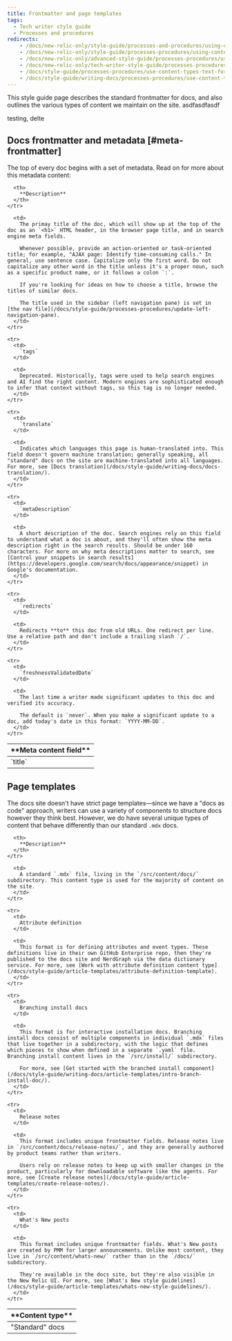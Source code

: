 ```yaml
---
title: Frontmatter and page templates
tags:
  - Tech writer style guide
  - Processes and procedures
redirects:
    - /docs/new-relic-only/style-guide/processes-and-procedures/using-content-editors
    - /docs/new-relic-only/style-guide/processes-procedures/using-content-editors
    - /docs/new-relic-only/advanced-style-guide/processes-procedures/using-content-editors
    - /docs/new-relic-only/tech-writer-style-guide/processes-procedures/using-content-editors
    - /docs/style-guide/processes-procedures/use-content-types-text-formats
    - /docs/style-guide/writing-docs/processes-procedures/use-content-types-text-formats
---
```


This style guide page describes the standard frontmatter for docs, and also outlines the various types of content we maintain on the site. asdfasdfasdf

testing, delte


## Docs frontmatter and metadata [#meta-frontmatter]

The top of every doc begins with a set of metadata. Read on for more about this metadata content:

<table>
  <thead>
    <tr>
      <th width={150}>
        **Meta content field**
      </th>

      <th>
        **Description**
      </th>
    </tr>
  </thead>

  <tbody>
    <tr>
      <td>
        `title`
      </td>

      <td>
        The primay title of the doc, which will show up at the top of the doc as an `<h1>` HTML header, in the browser page title, and in search engine meta fields.
        
        Whenever possible, provide an action-oriented or task-oriented title; for example, "AJAX page: Identify time-consuming calls." In general, use sentence case. Capitalize only the first word. Do not capitalize any other word in the title unless it's a proper noun, such as a specific product name, or it follows a colon `:`.

        If you're looking for ideas on how to choose a title, browse the titles of similar docs.

        The title used in the sidebar (left navigation pane) is set in [the nav file](/docs/style-guide/processes-procedures/update-left-navigation-pane).
      </td>
    </tr>

    <tr>
      <td>
        `tags`
      </td>

      <td>
        Deprecated. Historically, tags were used to help search engines and AI find the right content. Modern engines are sophisticated enough to infer that context without tags, so this tag is no longer needed. 
      </td>
    </tr>

    <tr>
      <td>
        `translate`
      </td>

      <td>
        Indicates which languages this page is human-translated into. This field doesn't govern machine translation; generally speaking, all "standard" docs on the site are machine-translated into all languages. For more, see [Docs translation](/docs/style-guide/writing-docs/docs-translation/).
      </td>
    </tr>

    <tr>
      <td>
        `metaDescription`
      </td>

      <td>
        A short description of the doc. Search engines rely on this field to understand what a doc is about, and they'll often show the meta description right in the search results. Should be under 160 characters. For more on why meta descriptions matter to search, see [Control your snippets in search results](https://developers.google.com/search/docs/appearance/snippet) in Google's documentation.
      </td>
    </tr>

    <tr>
      <td>
        `redirects`
      </td>

      <td>
        Redirects **to** this doc from old URLs. One redirect per line. Use a relative path and don't include a trailing slash `/`. 
      </td>
    </tr>

    <tr>
      <td>
        `freshnessValidatedDate`
      </td>

      <td>
        The last time a writer made significant updates to this doc and verified its accuracy. 
        
        The default is `never`. When you make a significant update to a doc, add today's date in this format: `YYYY-MM-DD`.
      </td>
    </tr>
  </tbody>
</table>

## Page templates

The docs site doesn't have strict page templates—since we have a "docs as code" approach, writers can use a variety of components to structure docs however they think best. However, we do have several unique types of content that behave differently than our standard `.mdx` docs. 

<table>
  <thead>
    <tr>
      <th width={150}>
        **Content type**
      </th>

      <th>
        **Description**
      </th>
    </tr>
  </thead>

  <tbody>
    <tr>
      <td>
        "Standard" docs
      </td>

      <td>
        A standard `.mdx` file, living in the `/src/content/docs/` subdirectory. This content type is used for the majority of content on the site.
      </td>
    </tr>

    <tr>
      <td>
        Attribute definition
      </td>

      <td>
        This format is for defining attributes and event types. These definitions live in their own GitHub Enterprise repo, then they're published to the docs site and NerdGraph via the data dictionary service. For more, see [Work with attribute definition content type](/docs/style-guide/article-templates/attribute-definition-template).
      </td>
    </tr>

    <tr>
      <td>
        Branching install docs
      </td>

      <td>
        This format is for interactive installation docs. Branching install docs consist of multiple components in individual `.mdx` files that live together in a subdirectory, with the logic that defines which pieces to show when defined in a separate `.yaml` file. Branching install content lives in the `/src/install/` subdirectory. 
        
        For more, see [Get started with the branched install component](/docs/style-guide/writing-docs/article-templates/intro-branch-install-doc/). 
      </td>
    </tr>

    <tr>
      <td>
        Release notes
      </td>

      <td>
        This format includes unique frontmatter fields. Release notes live in `/src/content/docs/release-notes/`, and they are generally authored by product teams rather than writers.
        
        Users rely on release notes to keep up with smaller changes in the product, particularly for downloadable software like the agents. For more, see [Create release notes](/docs/style-guide/article-templates/create-release-notes/).
      </td>
    </tr>

    <tr>
      <td>
        What's New posts
      </td>

      <td>
        This format includes unique frontmatter fields. What's New posts are created by PMM for larger announcements. Unlike most content, they live in `/src/content/whats-new/` rather than in the `/docs/` subdirectory.
        
        They're available in the docs site, but they're also visible in the New Relic UI. For more, see [What's New style guidelines](/docs/style-guide/article-templates/whats-new-style-guidelines/).
      </td>
    </tr>
  </tbody>
</table>
